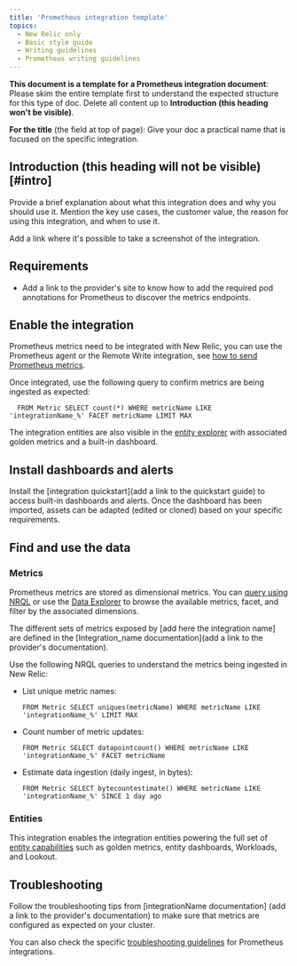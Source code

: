 ```yaml
---
title: 'Prometheus integration template'
topics:
  - New Relic only
  - Basic style guide
  - Writing guidelines
  - Prometheus writing guidelines
---
```


**This document is a template for a Prometheus integration document**: Please skim the entire template first to understand the expected structure for this type of doc. Delete all content up to **Introduction (this heading won't be visible)**.

**For the title** (the field at top of page): Give your doc a practical name that is focused on the specific integration.

## Introduction (this heading will not be visible) [#intro]

Provide a brief explanation about what this integration does and why you should use it. Mention the key use cases, the customer value, the reason for using this integration, and when to use it.

Add a link where it's possible to take a screenshot of the integration. 

## Requirements

* Add a link to the provider's site to know how to add the required pod annotations for Prometheus to discover the metrics endpoints.

## Enable the integration

Prometheus metrics need to be integrated with New Relic, you can use the Prometheus agent or the Remote Write integration, see [how to send Prometheus metrics](https://docs.newrelic.com/docs/infrastructure/prometheus-integrations/get-started/send-prometheus-metric-data-new-relic/).

Once integrated, use the following query to confirm metrics are being ingested as expected:

```
  FROM Metric SELECT count(*) WHERE metricName LIKE 'integrationName_%' FACET metricName LIMIT MAX
```
The integration entities are also visible in the [entity explorer](/docs/new-relic-solutions/new-relic-one/core-concepts/new-relic-explorer-view-performance-across-apps-services-hosts#find) with associated golden metrics and a built-in dashboard.

## Install dashboards and alerts

Install the [integration quickstart](add a link to the quickstart guide) to access built-in dashboards and alerts.
Once the dashboard has been imported, assets can be adapted (edited or cloned) based on your specific requirements.

## Find and use the data

### Metrics

Prometheus metrics are stored as dimensional metrics. You can [query using NRQL](/docs/telemetry-data-platform/get-data/apis/query-metric-data-type/) or use the [Data Explorer](/docs/query-your-data/explore-query-data/browse-data/introduction-data-explorer/) to browse the available metrics, facet, and filter by the associated dimensions.

The different sets of metrics exposed by [add here the integration name] are defined in the [Integration_name documentation](add a link to the provider's documentation).

Use the following NRQL queries to understand the metrics being ingested in New Relic:

* List unique metric names:

  ```
  FROM Metric SELECT uniques(metricName) WHERE metricName LIKE 'integrationName_%' LIMIT MAX
  ```

* Count number of metric updates:

  ```
  FROM Metric SELECT datapointcount() WHERE metricName LIKE 'integrationName_%' FACET metricName
  ```

* Estimate data ingestion (daily ingest, in bytes):

  ```
  FROM Metric SELECT bytecountestimate() WHERE metricName LIKE 'integrationName_%' SINCE 1 day ago
  ```

### Entities

This integration enables the integration entities powering the full set of [entity capabilities](/docs/new-relic-solutions/new-relic-one/core-concepts/what-entity-new-relic/) such as golden metrics, entity dashboards, Workloads, and Lookout.

## Troubleshooting

Follow the troubleshooting tips from [integrationName documentation] (add a link to the provider's documentation) to make sure that metrics are configured as expected on your cluster.

You can also check the specific [troubleshooting guidelines](/docs/infrastructure/prometheus-integrations/troubleshooting/no-data-appears-prometheus-integration) for Prometheus integrations.